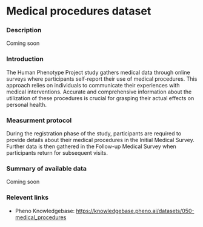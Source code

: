 # Medical procedures dataset

### Description
Coming soon

### Introduction
The Human Phenotype Project study gathers medical data through online surveys where participants self-report their use of medical procedures. This approach relies on individuals to communicate their experiences with medical interventions. Accurate and comprehensive information about the utilization of these procedures is crucial for grasping their actual effects on personal health.

### Measurment protocol
During the registration phase of the study, participants are required to provide details about their medical procedures in the Initial Medical Survey. Further data is then gathered in the Follow-up Medical Survey when participants return for subsequent visits.

### Summary of available data
Coming soon

### Relevent links
* Pheno Knowledgebase: https://knowledgebase.pheno.ai/datasets/050-medical_procedures

